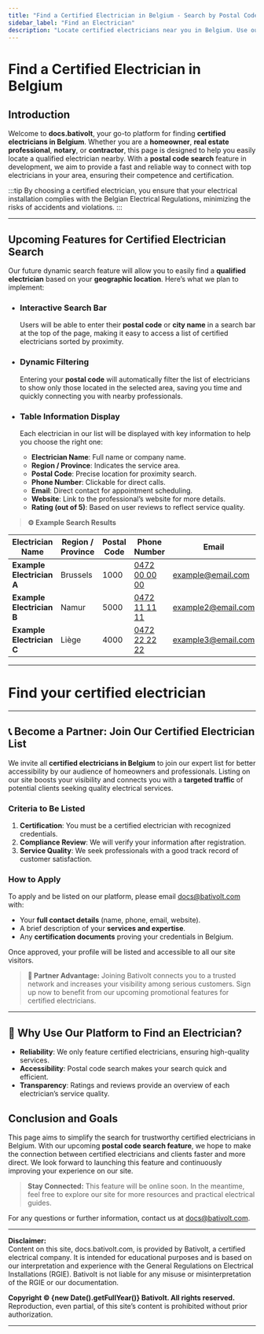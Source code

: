 ```yaml
---
title: "Find a Certified Electrician in Belgium - Search by Postal Code"
sidebar_label: "Find an Electrician"
description: "Locate certified electricians near you in Belgium. Use our postal code search engine to quickly find a qualified professional."
---
```


# Find a Certified Electrician in Belgium

## Introduction

Welcome to **docs.bativolt**, your go-to platform for finding **certified electricians in Belgium**. Whether you are a **homeowner**, **real estate professional**, **notary**, or **contractor**, this page is designed to help you easily locate a qualified electrician nearby. With a **postal code search** feature in development, we aim to provide a fast and reliable way to connect with top electricians in your area, ensuring their competence and certification.

:::tip
By choosing a certified electrician, you ensure that your electrical installation complies with the Belgian Electrical Regulations, minimizing the risks of accidents and violations.
:::

---

## Upcoming Features for Certified Electrician Search

Our future dynamic search feature will allow you to easily find a **qualified electrician** based on your **geographic location**. Here’s what we plan to implement:

- ### Interactive Search Bar
  Users will be able to enter their **postal code** or **city name** in a search bar at the top of the page, making it easy to access a list of certified electricians sorted by proximity.

- ### Dynamic Filtering
  Entering your **postal code** will automatically filter the list of electricians to show only those located in the selected area, saving you time and quickly connecting you with nearby professionals.

- ### Table Information Display
  Each electrician in our list will be displayed with key information to help you choose the right one:

  - **Electrician Name**: Full name or company name.
  - **Region / Province**: Indicates the service area.
  - **Postal Code**: Precise location for proximity search.
  - **Phone Number**: Clickable for direct calls.
  - **Email**: Direct contact for appointment scheduling.
  - **Website**: Link to the professional’s website for more details.
  - **Rating (out of 5)**: Based on user reviews to reflect service quality.

> **⚙️ Example Search Results**

| Electrician Name         | Region / Province | Postal Code | Phone Number         | Email                     | Website                    | Rating |
|--------------------------|-------------------|-------------|----------------------|---------------------------|----------------------------|--------|
| **Example Electrician A** | Brussels          | 1000        | [0472 00 00 00](tel:0472000000) | example@email.com         | [example.com](https://www.example.com) | ⭐⭐⭐⭐☆ |
| **Example Electrician B** | Namur             | 5000        | [0472 11 11 11](tel:0472111111) | example2@email.com        | [example2.com](https://www.example2.com) | ⭐⭐⭐☆☆ |
| **Example Electrician C** | Liège             | 4000        | [0472 22 22 22](tel:0472222222) | example3@email.com        | [example3.com](https://www.example3.com) | ⭐⭐⭐⭐☆ |


---


# Find your certified electrician

<ElectricianSearch />

---

## 📞 Become a Partner: Join Our Certified Electrician List

We invite all **certified electricians in Belgium** to join our expert list for better accessibility by our audience of homeowners and professionals. Listing on our site boosts your visibility and connects you with a **targeted traffic** of potential clients seeking quality electrical services.

### Criteria to Be Listed

1. **Certification**: You must be a certified electrician with recognized credentials.
2. **Compliance Review**: We will verify your information after registration.
3. **Service Quality**: We seek professionals with a good track record of customer satisfaction.

### How to Apply

To apply and be listed on our platform, please email [docs@bativolt.com](mailto:docs@bativolt.com) with:
- Your **full contact details** (name, phone, email, website).
- A brief description of your **services and expertise**.
- Any **certification documents** proving your credentials in Belgium.

Once approved, your profile will be listed and accessible to all our site visitors.

> **💼 Partner Advantage:** Joining Bativolt connects you to a trusted network and increases your visibility among serious customers. Sign up now to benefit from our upcoming promotional features for certified electricians.

---

## 🔎 Why Use Our Platform to Find an Electrician?

- **Reliability**: We only feature certified electricians, ensuring high-quality services.
- **Accessibility**: Postal code search makes your search quick and efficient.
- **Transparency**: Ratings and reviews provide an overview of each electrician’s service quality.

## Conclusion and Goals

This page aims to simplify the search for trustworthy certified electricians in Belgium. With our upcoming **postal code search feature**, we hope to make the connection between certified electricians and clients faster and more direct. We look forward to launching this feature and continuously improving your experience on our site.

> **Stay Connected:** This feature will be online soon. In the meantime, feel free to explore our site for more resources and practical electrical guides.

For any questions or further information, contact us at [docs@bativolt.com](mailto:docs@bativolt.com).

---

**Disclaimer:**  
Content on this site, docs.bativolt.com, is provided by Bativolt, a certified electrical company. It is intended for educational purposes and is based on our interpretation and experience with the General Regulations on Electrical Installations (RGIE). Bativolt is not liable for any misuse or misinterpretation of the RGIE or our documentation.

**Copyright © {new Date().getFullYear()} Bativolt. All rights reserved.**  
Reproduction, even partial, of this site’s content is prohibited without prior authorization.

---
